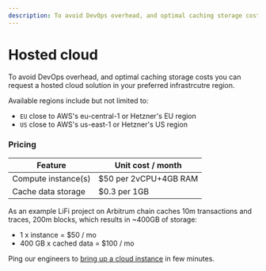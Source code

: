 ```yaml
---
description: To avoid DevOps overhead, and optimal caching storage costs you can request a hosted cloud solution in your preferred infrastrcutre region...
---
```


# Hosted cloud

To avoid DevOps overhead, and optimal caching storage costs you can request a hosted cloud solution in your preferred infrastrcutre region.

Available regions include but not limited to:
* `EU` close to AWS's eu-central-1 or Hetzner's EU region
* `US` close to AWS's us-east-1 or Hetzner's US region

### Pricing

| Feature | Unit cost / month |
| --- | --- |
| Compute instance(s) | $50 per 2vCPU+4GB RAM |
| Cache data storage | $0.3 per 1GB  |

As an example LiFi project on Arbitrum chain caches 10m transactions and traces, 200m blocks, which results in ~400GB of storage:

- 1 x instance = $50 / mo
- 400 GB x cached data = $100 / mo

Ping our engineers to [bring up a cloud instance](https://t.me/erpc_cloud) in few minutes.